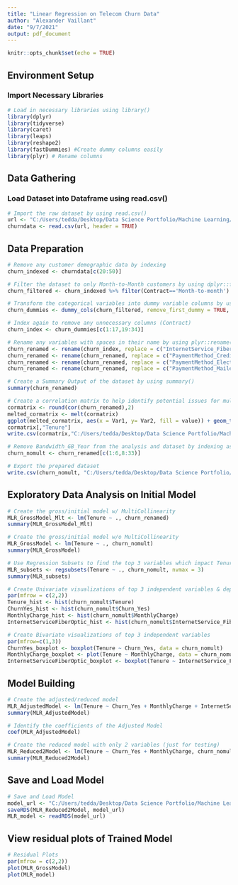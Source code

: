 ```yaml
---
title: "Linear Regression on Telecom Churn Data"
author: "Alexander Vaillant"
date: "9/7/2021"
output: pdf_document
---
```


```r
knitr::opts_chunk$set(echo = TRUE)
```

## Environment Setup
### Import Necessary Libraries

```r
# Load in necessary libraries using library()
library(dplyr)
library(tidyverse)
library(caret)
library(leaps)
library(reshape2)
library(fastDummies) #Create dummy columns easily
library(plyr) # Rename columns
```

## Data Gathering
### Load Dataset into Dataframe using read.csv()

```r
# Import the raw dataset by using read.csv()
url <- "C:/Users/tedda/Desktop/Data Science Portfolio/Machine Learning/Supervised Learning/Regression/Linear Regression on Telecom Churn Data/Raw Datasets/churn_clean.csv"
churndata <- read.csv(url, header = TRUE)
```

## Data Preparation

```r
# Remove any customer demographic data by indexing
churn_indexed <- churndata[c(20:50)]

# Filter the dataset to only Month-to-Month customers by using dplyr::filter()
churn_filtered <- churn_indexed %>% filter(Contract=='Month-to-month')

# Transform the categorical variables into dummy variable columns by using fastDummies::dummy_cols()
churn_dummies <- dummy_cols(churn_filtered, remove_first_dummy = TRUE, remove_selected_columns = TRUE)

# Index again to remove any unnecessary columns (Contract)
churn_index <- churn_dummies[c(1:17,19:34)]

# Rename any variables with spaces in their name by using plyr::rename()
churn_renamed <- rename(churn_index, replace = c("InternetService_Fiber Optic" = "InternetService_Fiber_Optic"))
churn_renamed <- rename(churn_renamed, replace = c("PaymentMethod_Credit Card (automatic)" = "PaymentMethod_Credit_Card_(automatic)"))
churn_renamed <- rename(churn_renamed, replace = c("PaymentMethod_Electronic Check" = "PaymentMethod_Electronic_Check"))
churn_renamed <- rename(churn_renamed, replace = c("PaymentMethod_Mailed Check" = "PaymentMethod_Mailed_Check"))

# Create a Summary Output of the dataset by using summary()
summary(churn_renamed)

# Create a correlation matrix to help identify potential issues for multicollinearity
cormatrix <- round(cor(churn_renamed),2)
melted_cormatrix <- melt(cormatrix)
ggplot(melted_cormatrix, aes(x = Var1, y= Var2, fill = value)) + geom_tile()
cormatrix[,"Tenure"]
write.csv(cormatrix,"C:/Users/tedda/Desktop/Data Science Portfolio/Machine Learning/Supervised Learning/Regression/Linear Regression on Telecom Churn Data/Explanations/Correlation Matrix/Correlation Matrix.csv", row.names = TRUE)

# Remove Bandwidth_GB_Year from the analysis and dataset by indexing as it is highly correlated with Tenure to avoid multicollinearity.
churn_nomult <- churn_renamed[c(1:6,8:33)]

# Export the prepared dataset
write.csv(churn_nomult, "C:/Users/tedda/Desktop/Data Science Portfolio/Machine Learning/Supervised Learning/Regression/Linear Regression on Telecom Churn Data/Cleansed Datasets/Prepped Dataset.csv", row.names = TRUE)
```

## Exploratory Data Analysis on Initial Model

```r
# Create the gross/initial model w/ MultiCollinearity
MLR_GrossModel_Mlt <- lm(Tenure ~ ., churn_renamed)
summary(MLR_GrossModel_Mlt)

# Create the gross/initial model w/o MultiCollinearity
MLR_GrossModel <- lm(Tenure ~ ., churn_nomult)
summary(MLR_GrossModel)

# Use Regression Subsets to find the top 3 variables which impact Tenure
MLR_subsets <- regsubsets(Tenure ~ ., churn_nomult, nvmax = 3)
summary(MLR_subsets)

# Create Univariate visualizations of top 3 independent variables & dependent variable
par(mfrow = c(2,2))
Tenure_hist <- hist(churn_nomult$Tenure)
ChurnYes_hist <- hist(churn_nomult$Churn_Yes)
MonthlyCharge_hist <- hist(churn_nomult$MonthlyCharge)
InternetServiceFiberOptic_hist <- hist(churn_nomult$InternetService_Fiber_Optic)

# Create Bivariate visualizations of top 3 independent variables
par(mfrow=c(1,3))
ChurnYes_boxplot <- boxplot(Tenure ~ Churn_Yes, data = churn_nomult)
MonthlyCharge_boxplot <- plot(Tenure ~ MonthlyCharge, data = churn_nomult)
InternetServiceFiberOptic_boxplot <- boxplot(Tenure ~ InternetService_Fiber_Optic, data = churn_nomult)
```

## Model Building

```r
# Create the adjusted/reduced model
MLR_AdjustedModel <- lm(Tenure ~ Churn_Yes + MonthlyCharge + InternetService_Fiber_Optic, churn_nomult)
summary(MLR_AdjustedModel)

# Identify the coefficients of the Adjusted Model
coef(MLR_AdjustedModel)

# Create the reduced model with only 2 variables (just for testing)
MLR_Reduced2Model <- lm(Tenure ~ Churn_Yes + MonthlyCharge, churn_nomult)
summary(MLR_Reduced2Model)
```

## Save and Load Model
```r
# Save and Load Model
model_url <- "C:/Users/tedda/Desktop/Data Science Portfolio/Machine Learning/Supervised Learning/Regression/Linear Regression on Telecom Churn Data/Exported Models/TelecomMLRModel.rds"
saveRDS(MLR_Reduced2Model, model_url)
MLR_model <- readRDS(model_url)
```

## View residual plots of Trained Model

```r
# Residual Plots
par(mfrow = c(2,2))
plot(MLR_GrossModel)
plot(MLR_model)
```